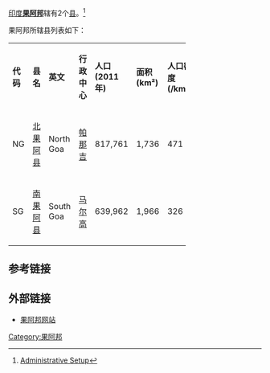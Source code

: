 [[印度|印度]]'''[[果阿邦|果阿邦]]'''辖有2个[[县|县]]。<ref>{{en}}[https://www.goa.gov.in/portalweb/login/aboutadminsetup.jsp  Administrative Setup]{{dead link|date=2018年3月 |bot=InternetArchiveBot |fix-attempted=yes }}</ref>

果阿邦所辖县列表如下：
{| class="wikitable sortable" border=0 cellpadding=1 cellspacing=1 width=70% style="border:1px solid black"
|- bgcolor=#99ccff
| width="10%" | '''代码'''
| width="20%" | '''县名'''
| width="20%" | '''英文'''
| width="15%" | '''行政中心'''
| width="15%" | '''人口(2011年)'''
| width="10%" | '''面积 (km²)'''
| width="10%" | '''人口密度(/km²)'''

|- bgcolor=#F4F9FF
| NG || [[北果阿县|北果阿县]] || North Goa || [[帕那吉|帕那吉]]|| 817,761|| 1,736|| 471
|- bgcolor=#F4F9FF
| SG || [[南果阿县|南果阿县]] || South Goa || [[马尔高|马尔高]]|| 639,962|| 1,966|| 326
|}

== 参考链接 ==
<references/>

== 外部链接 ==
* [http://www.goa.gov.in/ 果阿邦网站] {{Wayback|url=http://www.goa.gov.in/ |date=20210321141819 }}

{{印度地方行政区划}}

[[Category:果阿邦|Category:果阿邦]]